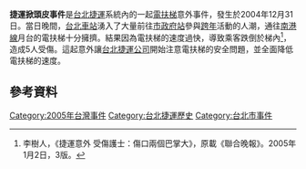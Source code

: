 {{incomplete|time=2022-04-06T14:00:05+00:00}}
'''捷運掀頭皮事件'''是[[台北捷運|台北捷運]]系統內的一起[[電扶梯|電扶梯]]意外事件，發生於2004年12月31日。當日晚間，[[台北車站|台北車站]]湧入了大量前往[[市政府站_(臺北市)|市政府站]]參與[[跨年|跨年]]活動的人潮，通往[[台北捷運南港線|南港線]]月台的電扶梯十分擁擠。結果因為電扶梯的速度過快，導致乘客跌倒於梯內<ref>李樹人，《捷運意外 受傷護士：傷口兩個巴掌大》，原載《聯合晚報》。2005年1月2日，3版。</ref>，造成5人受傷。這起意外讓[[台北捷運公司|台北捷運公司]]開始注意電扶梯的安全問題，並全面降低電扶梯的速度。

==參考資料==
<references />

{{事件小作品}}

[[Category:2005年台灣事件|Category:2005年台灣事件]]
[[Category:台北捷運歷史|Category:台北捷運歷史]]
[[Category:台北市事件|Category:台北市事件]]